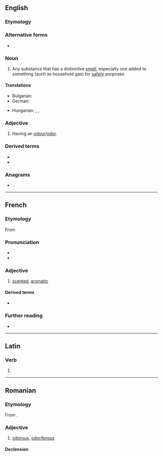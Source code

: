 ==English==

===Etymology===
{{rfe|en}}

===Alternative forms===
* {{l|en|odourant}}

===Noun===
{{en-noun}}

# Any substance that has a distinctive [[smell]], especially one added to something (such as household gas) for [[safety]] purposes

====Translations====
{{trans-top|substance with distinctive smell}}
* Bulgarian: {{t+|bg|аромат|m}}
* German: {{t|de|Odoriermittel|n}}
{{trans-mid}}
* Hungarian: {{t|hu|szaganyag}}, {{t+|hu|illatanyag}}, {{q|one added to household gas}} {{t|hu|szagosítóanyag}}
{{trans-bottom}}

===Adjective===
{{en-adj|?}}

# Having an [[odour]]/[[odor]].

===Derived terms===
* {{l|en|deodorant}}
* {{l|en|reodorant}}

===Anagrams===
* {{anagrams|en|a=adnoort|donator|tandoor|tornado}}

----

==French==

===Etymology===
From {{der|fr|la|odorantem}}

===Pronunciation===
* {{fr-IPA}}
* {{audio|fr|Fr-odorant.ogg|Audio}}

===Adjective===
{{fr-adj}}

# [[scented]], [[aromatic]]

{{C|fr|Smell}}

====Derived terms====
* {{l|fr|acore odorant}}

===Further reading===
* {{R:TLFi}}

----

==Latin==

===Verb===
{{la-verb-form|odōrant}}

# {{inflection of|la|odōrō||3|p|pres|actv|indc}}

----

==Romanian==

===Etymology===
From {{bor|ro|fr|odorant}}.

===Adjective===
{{ro-adj}}

# [[odorous]], [[odoriferous]]

====Declension====
{{ro-decl-adj}}